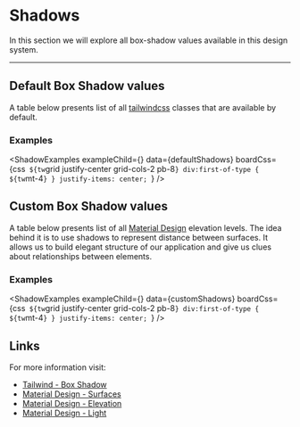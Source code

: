 
<MainContainer>

# Shadows

<SubHeading>
  In this section we will explore all box-shadow values available in this design
  system.
</SubHeading>

---

## Default Box Shadow values

A table below presents list of all [tailwindcss](https://tailwindcss.com/docs/box-shadow) classes that are available by default.

<TailwindTable specObj={defaultShadows} />

### Examples

<ShadowExamples
  exampleChild={<ShadowBlock />}
  data={defaultShadows}
  boardCss={css`
    ${tw`grid justify-center grid-cols-2 pb-8`}
    div:first-of-type {
      ${tw`mt-4`}
    }
    justify-items: center;
  `}
/>

## Custom Box Shadow values

A table below presents list of all [Material Design](https://material.io/design/environment/elevation.html#type-properties) elevation levels. The idea behind it is to use shadows to represent distance between surfaces. It allows us to build elegant structure of our application and give us clues about relationships between elements.

<TailwindTable specObj={customShadows} />

### Examples

<ShadowExamples
  exampleChild={<ShadowBlock />}
  data={customShadows}
  boardCss={css`
    ${tw`grid justify-center grid-cols-2 pb-8`}
    div:first-of-type {
      ${tw`mt-4`}
    }
    justify-items: center;
  `}
/>

## Links

For more information visit:

- [Tailwind - Box Shadow](https://tailwindcss.com/docs/box-shadow/)
- [Material Design - Surfaces](https://material.io/design/environment/surfaces.html#material-environment)
- [Material Design - Elevation](https://material.io/design/environment/elevation.html)
- [Material Design - Light](https://material.io/design/environment/light-shadows.html#light)

</MainContainer>
